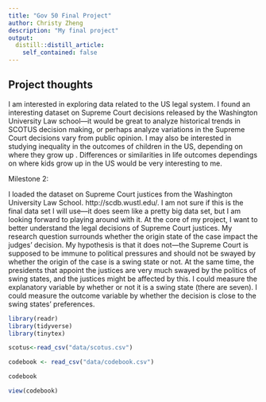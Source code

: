 ```yaml
---
title: "Gov 50 Final Project"
author: Christy Zheng
description: "My final project"
output:
  distill::distill_article:
    self_contained: false
---
```




## Project thoughts

I am interested in exploring data related to the US legal system. I found an interesting dataset on Supreme Court decisions released by the Washington University Law school—it would be great to analyze historical trends in SCOTUS decision making, or perhaps analyze variations in the Supreme Court decisions vary from public opinion. I may also be interested in studying inequality in the outcomes of children in the US, depending on where they grow up . Differences or similarities in life outcomes dependings on where kids grow up in the US would be very interesting to me.

Milestone 2: 

I loaded the dataset on Supreme Court justices from the Washington University Law School. http://scdb.wustl.edu/. I am not sure if this is the final data set I will use—it does seem like a pretty big data set, but I am looking forward to playing around with it. At the core of my project, I want to better understand the legal decisions of Supreme Court justices. My research question surrounds whether the origin state of the case impact the judges' decision. My hypothesis is that it does not—the Supreme Court is supposed to be immune to political pressures and should not be swayed by whether the origin of the case is a swing state or not. At the same time, the presidents that appoint the justices are very much swayed by the politics of swing states, and the justices might be affected by this. I could measure the explanatory variable by whether or not it is a swing state (there are seven). I could measure the outcome variable by whether the decision is close to the swing states' preferences. 

```r

library(readr)
library(tidyverse)
library(tinytex)

scotus<-read_csv("data/scotus.csv")

codebook <- read_csv("data/codebook.csv")

codebook

view(codebook)
```

